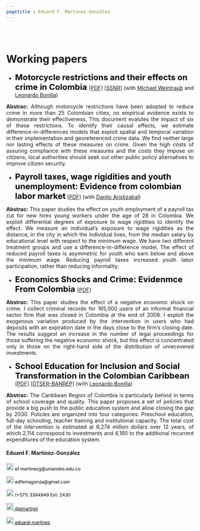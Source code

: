 ```yaml
---
pagetitle : Eduard F. Martínez-González
---
```


<br>  </br> <!--- Agrega lineas en blanco --->

# Working papers

<p>  </p> <!--- Agrega una linea en blanco --->

<!------------- Panel de la izquierda ------------->
<div class="col-sm-9">

<!--- Documento 4 --->

* <strong style="color:black;font-size:22px;"> Motorcycle restrictions and their effects on crime in Colombia </strong> [[PDF]](https://eduard-martinez.github.io/research/motorcycle_restrictions/motorcycle_restrictions.pdf) [[SSNR]](https://papers.ssrn.com/sol3/papers.cfm?abstract_id=3659686) (with [Michael Weintraub](http://michael-weintraub.squarespace.com) and [Leonardo Bonilla](https://investiga.banrep.gov.co/es/profile/76))

 <p align="justify"> **Abstrac:** Although motorcycle restrictions have been adopted to reduce crime in more than 25 Colombian cities, no empirical evidence exists to demonstrate their effectiveness. This document evalutes the impact of six of these restrictions. To identify their causal effects, we estimate difference-in-differences models that exploit spatial and temporal variation in their implementation and georeferenced crime data. We find neither large nor lasting effects of these measures on crime. Given the high costs of assuring compliance with these measures and the costs they impose on citizens, local authorities should seek out other public policy alternatives to improve citizen security. </p>

<!--- Documento 4 --->

* <strong style="color:black;font-size:22px;">Payroll taxes, wage rigidities and youth unemployment: Evidence from colombian labor market</strong> [[PDF]](https://eduard-martinez.github.io/research/youth_unemployment/youth_unemployment.pdf) (with [Danilo Aristizabal](http://danilo-aristizabal.github.io))

<p align="justify"> **Abstrac:** This paper studies the effect on youth employment of a payroll tax cut for new hires young workers under the age of 28 in Colombia. We exploit differential degrees of exposure to wage rigidities to identify the effect. We measure an individual’s exposure to wage rigidities as the distance, in the city in which the individual lives, from the median salary by educational level with respect to the minimum wage. We have two different treatment groups and use a difference-in-difference model. The effect of reduced payroll taxes is asymmetric for youth who earn below and above the minimum wage. Reducing payroll taxes increased youth labor participation, rather than reducing informality. </p>

<!--- Documento 4 --->

* <strong style="color:black;font-size:22px;"> Economics Shocks and Crime: Evidenmce From Colombia </strong> [[PDF]](https://eduard-martinez.github.io/research/jmp/economics_shocks.pdf) 

<p align="justify"> **Abstrac:** This paper studies the effect of a negative economic shock on crime. I collect criminal records for 165,000 users of an informal financial sector firm that was closed in Colombia at the end of 2008. I exploit the exogenous variation produced by the intervention in users who had deposits with an expiration date in the days close to the firm's closing date. The results suggest an increase in the number of legal proceedings for those suffering the negative economic shock, but this effect is concentrated only in those on the right-hand side of the distribution of unrecovered investments. </p>

<!--- Documento 4 --->

* <strong style="color:black;font-size:22px;">School Education for Inclusion and Social Transformation in the Colombian Caribbean</strong> [[PDF]](https://eduard-martinez.github.io/research/caribbean_education/caribbean_education.pdf) [[DTSER-BANREP]](https://www.banrep.gov.co/es/publicaciones/documento-de-trabajo-economia-regional-y-urbana-263) (with [Leonardo Bonilla](https://investiga.banrep.gov.co/es/profile/76))

<p align="justify"> **Abstrac:** The Caribbean Region of Colombia is particularly behind in terms of school coverage and quality. This paper proposes a set of policies that provide a big push to the public education system and allow closing the gap by 2030. Policies are organized into four categories: Preschool education, full-day schooling, teacher training and institutional capacity. The total cost of the intervention is estimated at 6,274 million dollars over 12 years, of which 2,114 correspond to investments and 4,160 to the additional recurrent expenditures of the education system. </p>

</div>
<!------------- Panel de la izquierda ------------->


<!------------- Panel de la derecha ------------->
<div class="col-sm-3">

#### Eduard F. Martínez-González
 
<!-- Correo -->
<p style="color:black;font-size:12px;"><img alt="Qries" src="./images/correo.png" width=20" height="20"> ef.martinezg@uniandes.edu.co </img></p>

<!-- Correo -->
<p style="color:black;font-size:12px;"><img alt="Qries" src="./images/correo.png" width=20" height="20"> edfemagonza@gmail.com </img></p>

<!-- Tel -->
<p style="color:black;font-size:12px;"><img alt="Qries" src="./images/tel.png" width=20" height="20"> (+571) 3394949 Ext: 2430</img></p>

<!-- Twitter -->
 <a href="https://twitter.com/emartigo" style="color:black;font-size:12px;"> <img alt="Qries" src="./images/twitter.jpg" width=20" height="20">  @emartigo</a> 

<!-- GitHub -->
<a href="https://github.com/eduard-martinez" style="color:black;font-size:12px;"> <img alt="Qries" src="./images/github.png" width=20" height="20">  eduard-martinez</a>
</div>
<!------------- Panel de la derecha ------------->



<br>  </br> <!--- Agrega lineas en blanco --->